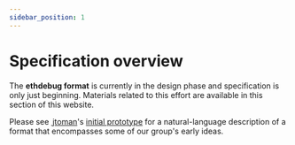 ```yaml
---
sidebar_position: 1
---
```


# Specification overview

The **ethdebug format** is currently in the design phase and specification is
only just beginning. Materials related to this effort are available in this
section of this website.

Please see
[<Icon icon="fa-brands fa-github" />&thinsp;jtoman](https://github.com/jtoman)'s
[initial prototype](./sketches/prototype) for a natural-language description
of a format that encompasses some of our group's early ideas.

